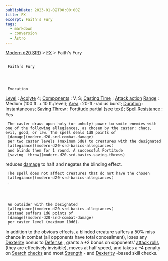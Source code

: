 ```yaml
---
publishDate: 2023-01-02T00:00:00Z
title: FX
excerpt: Faith's Fury
tags:
  - markdown
  - conversion
  - Astro
---
```


[Modern d20 SRD](/#modernD20) > [FX](modern-d20-srd-fx-index) > Faith's Fury

##

     Faith’s Fury




     Evocation

[Level](modern-d20-srd-fx-level)
:
[Acolyte](modern-d20-srd-classes-advanced-acolyte)
4;
[Components](modern-d20-srd-fx-components)
: V, S;
[Casting Time](modern-d20-srd-fx-casting-time)
;
[Attack action](modern-d20-srd-combat-attack-actions)
[Range](modern-d20-srd-fx-range)
: Medium (100 ft. + 10 ft./level);
[Area](modern-d20-srd-fx-area)
: 20-ft.-radius burst;
[Duration](modern-d20-srd-fx-duration)
: Instantaneous;
[Saving Throw](modern-d20-srd-basics-saving-throws)
: Fortitude partial (see text);
[Spell Resistance](modern-d20-srd-special-abilities-spell-resistance)
: Yes

     The caster draws upon holy (or unholy) power to smite enemies with one of the following allegiances, as chosen by the caster: chaos, evil, good, or law. The spell deals 1d8 points of
     [damage](modern-d20-srd-combat-damage)
     per two caster levels (maximum 5d8) to creatures with the designated
     [allegiance](modern-d20-srd-basics-allegiances)
     and blinds them for 1 round. A successful Fortitude
     [saving  throw](modern-d20-srd-basics-saving-throws)
reduces
[damage](modern-d20-srd-combat-damage)
to half and negates the blinding effect.

     The spell does not affect creatures that do not have the chosen
     [allegiance](modern-d20-srd-basics-allegiances)
     .




     An outsider with the designated
     [allegiance](modern-d20-srd-basics-allegiances)
     instead suffers 1d6 points of
     [damage](modern-d20-srd-combat-damage)
     per caster level (maximum 10d6).

In addition to the obvious effects, a blinded creature suffers a 50% miss chance in combat (all opponents have total concealment), loses any
[Dexterity](modern-d20-srd-basics-ability-scores)
bonus to
[Defense](modern-d20-srd-combat-defense)
, grants a +2 bonus on opponents’
[attack rolls](modern-d20-srd-combat-attack-roll)
(they are effectively invisible), moves at half speed, and takes a –4 penalty on
[Search](modern-d20-srd-skills-search)
[checks](modern-d20-srd-skills-skill-basics-php#skill-check-index)
and most
[Strength](modern-d20-srd-basics-ability-scores) - and
[Dexterity](modern-d20-srd-basics-ability-scores)
-based skill checks.
